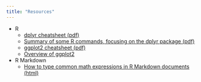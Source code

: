```yaml
---
title: "Resources"
---
```


 * R
    * [dplyr cheatsheet (pdf)](https://github.com/rstudio/cheatsheets/raw/master/data-transformation.pdf)
    * [Summary of some R commands, focusing on the dplyr package (pdf)](resources/R/r_overview.pdf)
    * [ggplot2 cheatsheet (pdf)](https://github.com/rstudio/cheatsheets/raw/master/data-visualization-2.1.pdf)
    * [Overview of ggplot2](resources/R/ggplot2_overview.pdf)
 * R Markdown
    * [How to type common math expressions in R Markdown documents (html)](resources/R/MathinRmd.html)